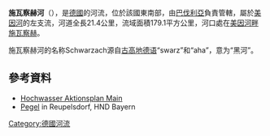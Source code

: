 {{Coord|49|48|17.5|N|10|13|25|E|display=title}}

'''施瓦察赫河'''（{{lang-de|Schwarzach}}），是[[德國|德國]]的河流，位於該國東南部，由[[巴伐利亞|巴伐利亞]]負責管轄，屬於[[美因河|美因河]]的左支流，河道全長21.4公里，流域面積179.1平方公里，河口處在[[美因河畔施瓦察赫|美因河畔施瓦察赫]]。

施瓦察赫河的名称Schwarzach源自[[古高地德语|古高地德语]]“swarz”和“aha”，意为“黑河”。
==參考資料==
* [http://www.hopla-main.de/index.php?option=com_content&view=article&id=67&Itemid=61 Hochwasser Aktionsplan Main] {{Wayback|url=http://www.hopla-main.de/index.php?option=com_content&view=article&id=67&Itemid=61 |date=20190711052256 }}
* [http://www.hnd.bayern.de/pegel/wasserstand/pegel_wasserstand.php?pgnr=24345206&gknr=4&status=0 Pegel] {{Wayback|url=http://www.hnd.bayern.de/pegel/wasserstand/pegel_wasserstand.php?pgnr=24345206&gknr=4&status=0 |date=20190711052247 }} in Reupelsdorf, HND Bayern

{{Germany-geo-stub}}
[[Category:德國河流|Category:德國河流]]